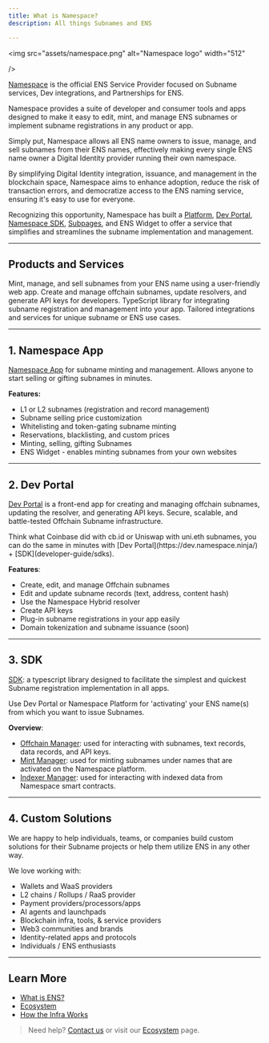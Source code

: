 ```yaml
---
title: What is Namespace?
description: All things Subnames and ENS

---
```


<img
  src="assets/namespace.png"
  alt="Namespace logo"
  width="512"

/>

[Namespace](https://namespace.ninja/) is the official ENS Service Provider focused on Subname services, Dev integrations, and Partnerships for ENS.

Namespace provides a suite of developer and consumer tools and apps designed to make it easy to edit, mint, and manage ENS subnames or implement subname registrations in any product or app.

Simply put, Namespace allows all ENS name owners to issue, manage, and sell subnames from their ENS names, effectively making every single ENS name owner a Digital Identity provider running their own namespace.

By simplifying Digital Identity integration, issuance, and management in the blockchain space, Namespace aims to enhance adoption, reduce the risk of transaction errors, and democratize access to the ENS naming service, ensuring it's easy to use for everyone.

Recognizing this opportunity, Namespace has built a [Platform](https://app.namespace.ninja/), [Dev Portal](https://dev.namespace.ninja/), [Namespace SDK](developer-guide/sdks), [Subpages](https://github.com/thenamespace/subpages), and ENS Widget to offer a service that simplifies and streamlines the subname implementation and management.

---

## Products and Services

<CardGroup>
  <Card
    title="Namespace App"
    icon="desktop"
    href="/user-guide/app"
    aria-label="Namespace App"
  >
    Mint, manage, and sell subnames from your ENS name using a user-friendly web app.
  </Card>
  <Card
    title="Dev Portal"
    icon="terminal"
    href="/user-guide/dev-app"
    aria-label="Dev Portal"
  >
    Create and manage offchain subnames, update resolvers, and generate API keys for developers.
  </Card>
  <Card
    title="SDK"
    icon="code"
    href="/developer-guide/sdks/introduction"
    aria-label="SDK"
  >
    TypeScript library for integrating subname registration and management into your app.
  </Card>
  <Card
    title="Custom Solutions"
    icon="puzzle"
    href="/overview/ecosystem"
    aria-label="Custom Solutions"
  >
    Tailored integrations and services for unique subname or ENS use cases.
  </Card>
</CardGroup>

---

## 1. Namespace App

[Namespace App](https://app.namespace.ninja/) for subname minting and management. Allows anyone to start selling or gifting subnames in minutes.

**Features:**

- L1 or L2 subnames (registration and record management)
- Subname selling price customization
- Whitelisting and token-gating subname minting
- Reservations, blacklisting, and custom prices
- Minting, selling, gifting Subnames
- ENS Widget - enables minting subnames from your own websites

---

## 2. Dev Portal

[Dev Portal](https://dev.namespace.ninja/) is a front-end app for creating and managing offchain subnames, updating the resolver, and generating API keys. Secure, scalable, and battle-tested Offchain Subname infrastructure.

<Callout intent="info">
  Think what Coinbase did with cb.id or Uniswap with uni.eth subnames, you can
  do the same in minutes with [Dev Portal](https://dev.namespace.ninja/) +
  [SDK](developer-guide/sdks).
</Callout>

**Features**:

- Create, edit, and manage Offchain subnames
- Edit and update subname records (text, address, content hash)
- Use the Namespace Hybrid resolver
- Create API keys
- Plug-in subname registrations in your app easily
- Domain tokenization and subname issuance (soon)

---

## 3. SDK

[SDK](developer-guide/sdks): a typescript library designed to facilitate the simplest and quickest Subname registration implementation in all apps.

<Callout intent="info">
  Use Dev Portal or Namespace Platform for 'activating' your ENS name(s) from
  which you want to issue Subnames.
</Callout>

**Overview**:

- [Offchain Manager](developer-guide/sdks/offchain-sdk): used for interacting with subnames, text records, data records, and API keys.
- [Mint Manager](developer-guide/sdks/mint-sdk): used for minting subnames under names that are activated on the Namespace platform.
- [Indexer Manager](developer-guide/sdks/indexer-sdk): used for interacting with indexed data from Namespace smart contracts.

---

## 4. Custom Solutions

We are happy to help individuals, teams, or companies build custom solutions for their Subname projects or help them utilize ENS in any other way.

We love working with:

- Wallets and WaaS providers
- L2 chains / Rollups / RaaS provider
- Payment providers/processors/apps
- AI agents and launchpads
- Blockchain infra, tools, & service providers
- Web3 communities and brands
- Identity-related apps and protocols
- Individuals / ENS enthusiasts

---

## Learn More

- [What is ENS?](overview/what-is-ens)
- [Ecosystem](overview/ecosystem)
- [How the Infra Works](overview/namespace-l2-subname-infrastructure)

> Need help? [Contact us](mailto:hello@namespace.ninja) or visit our [Ecosystem](overview/ecosystem) page.
